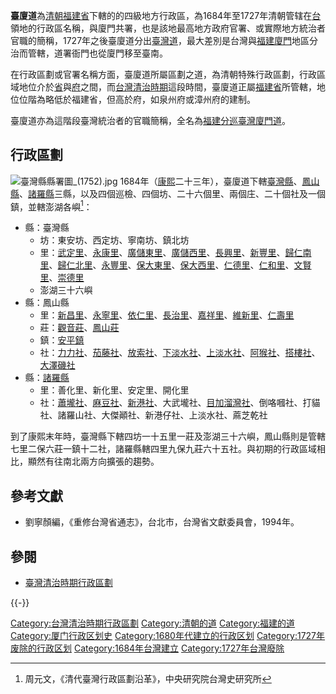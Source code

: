 {{Infobox Former Subdivision
|conventional_long_name = 臺廈道
|common_name = 臺灣
|subdivision = [[道_(行政区划)|道]]
|nation = [[大清|大清]]
|year_start = 1684年
|event_start = 
|date_start = 
|year_end = 1727年
|event_end = 
|date_end = 
|p1 = 明鄭
|flag_p1 = 
|s1 = 台灣道
|flag_s1 = 
|s2 = 
|flag_s2 = 
|image_flag = 
|image_coat = 
|symbol_type = 
|image_map = File:1685 Taiwan.svg
|image_map_caption = 1685年臺灣行政區劃圖
|capital = [[臺灣府|臺灣府]]
|common_languages       = 
|stat_year1             = 
|stat_area1             = 
|stat_pop1              = 
|today = {{ROC}}
}}
'''臺廈道'''為[[清朝|清朝]][[福建省_(清朝)|福建省]]下轄的的四級地方行政區，為1684年至1727年清朝管辖在[[臺灣|台]]領地的行政區名稱，與廈門共署，也是該地最高地方政府官署、或實際地方統治者官職的簡稱，1727年之後臺廈道分出[[臺灣道|臺灣道]]，最大差別是台灣與[[福建省_(清朝)|福建]][[廈門|廈門]]地區分治而管轄，道署衙門也從廈門移至臺南。

在行政區劃或官署名稱方面，臺廈道所屬區劃之道，為清朝特殊行政區劃，行政區域地位介於[[省|省]]與[[府|府]]之間，而[[台灣清治時期|台灣清治時期]]這段時間，臺廈道正屬[[福建省_(清朝)|福建省]]所管轄，地位位階為略低於福建省，但高於府，如泉州府或漳州府的建制。

臺廈道亦為這階段臺灣統治者的官職簡稱，全名為[[福建分巡臺灣廈門道|福建分巡臺灣廈門道]]。

==行政區劃==
[[File:臺灣縣縣署圖_(1752).jpg|thumb]]
1684年（[[康熙|康熙]]二十三年），臺廈道下轄[[臺灣縣_(1684年－1887年)|臺灣縣]]、[[鳳山縣_(清治時期)|鳳山縣]]、[[諸羅縣|諸羅縣]]三縣，以及四個巡檢、四個坊、二十六個里、兩個庄、二十個社及一個鎮，並轄澎湖各嶼<ref>周元文，《清代臺灣行政區劃沿革》，中央研究院台灣史研究所 </ref>：
*縣：臺灣縣
**坊：東安坊、西定坊、寧南坊、鎮北坊
**里：[[武定里|武定里]]、[[永康里_(堡里)|永康里]]、[[廣儲東里|廣儲東里]]、[[廣儲西里|廣儲西里]]、[[長興里_(堡里)|長興里]]、[[新豐里_(堡里)|新豐里]]、[[歸仁南里|歸仁南里]]、[[歸仁北里|歸仁北里]]、[[永豐里_(堡里)|永豐里]]、[[保大東里|保大東里]]、[[保大西里|保大西里]]、[[仁德里_(堡里)|仁德里]]、[[仁和里_(堡里)|仁和里]]、[[文賢里_(堡里)|文賢里]]、[[崇德里_(堡里)|崇德里]]
**澎湖三十六嶼
*縣：鳳山縣
**里：[[新昌里_(堡里)|新昌里]]、[[永寧里_(堡里)|永寧里]]、[[依仁里|依仁里]]、[[長治里|長治里]]、[[嘉祥里|嘉祥里]]、[[維新里_(堡里)|維新里]]、[[仁壽里_(高雄市堡里)|仁壽里]]
**莊：[[觀音里|觀音莊]]、[[鳳山里|鳳山莊]]
**鎮：[[安平鎮_(明鄭)|安平鎮]]
**社：[[力力社|力力社]]、[[茄藤社|茄藤社]]、[[放索社|放索社]]、[[下淡水社|下淡水社]]、[[上淡水社|上淡水社]]、[[阿猴社|阿猴社]]、[[搭樓社|搭樓社]]、[[大澤磯社|大澤磯社]]
*縣：[[諸羅縣|諸羅縣]]
**里：善化里、新化里、安定里、開化里
**社：[[佳里區|蕭壠社]]、[[麻豆社|麻豆社]]、[[新港社|新港社]]、大武壠社、[[目加溜灣社|目加溜灣社]]、倒咯嘓社、打貓社、諸羅山社、大傑顚社、新港仔社、上淡水社、蔴芝乾社

到了康熙末年時，臺灣縣下轄四坊一十五里一莊及澎湖三十六嶼，鳳山縣則是管轄七里二保六莊一鎮十二社，諸羅縣轄四里九保九莊六十五社。與初期的行政區域相比，顯然有往南北兩方向擴張的趨勢。

==參考文獻==
{{reflist}}
{{refbegin}}
*劉寧顏編，《重修台灣省通志》，台北市，台灣省文獻委員會，1994年。
{{refend}}

==參閱==
* [[臺灣清治時期行政區劃|臺灣清治時期行政區劃]]
{{-}}
{{Serial|先前機關|[[承天府_(臺灣)|承天府]]|台灣最高行政機關<br>1684年－1727年|後繼機關|[[臺灣道|臺灣道]]}}
{{台灣政府沿革|state=collapsed}}
{{台灣統治者官職|state=collapsed}}

{{Authority control}}
[[Category:台灣清治時期行政區劃|Category:台灣清治時期行政區劃]]
[[Category:清朝的道|Category:清朝的道]]
[[Category:福建的道|Category:福建的道]]
[[Category:厦门行政区划史|Category:厦门行政区划史]]
[[Category:1680年代建立的行政区划|Category:1680年代建立的行政区划]]
[[Category:1727年废除的行政区划|Category:1727年废除的行政区划]]
[[Category:1684年台灣建立|Category:1684年台灣建立]]
[[Category:1727年台灣廢除|Category:1727年台灣廢除]]